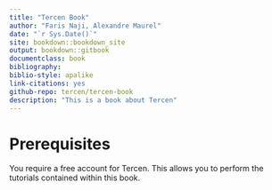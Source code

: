 ```yaml
--- 
title: "Tercen Book"
author: "Faris Naji, Alexandre Maurel"
date: "`r Sys.Date()`"
site: bookdown::bookdown_site
output: bookdown::gitbook
documentclass: book
bibliography: 
biblio-style: apalike
link-citations: yes
github-repo: tercen/tercen-book
description: "This is a book about Tercen"
---
```


# Prerequisites

You require a free account for Tercen. This allows you to perform the tutorials contained within this book.

